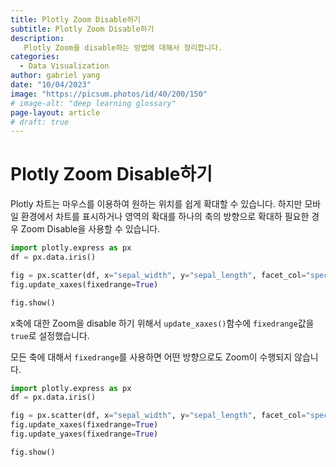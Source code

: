 ```yaml
---
title: Plotly Zoom Disable하기
subtitle: Plotly Zoom Disable하기
description:
   Plotly Zoom을 disable하는 방법에 대해서 정리합니다.
categories:
  - Data Visualization
author: gabriel yang
date: "10/04/2023"
image: "https://picsum.photos/id/40/200/150"
# image-alt: "deep learning glossary"
page-layout: article
# draft: true
---
```


# Plotly Zoom Disable하기

Plotly 차트는 마우스를 이용하여 원하는 위치를 쉽게 확대할 수 있습니다. 하지만 모바일 환경에서 차트를 표시하거나 영역의 확대를 하나의 축의 방향으로 확대하 필요한 경우 Zoom Disable을 사용할 수 있습니다.

``` python
import plotly.express as px
df = px.data.iris()

fig = px.scatter(df, x="sepal_width", y="sepal_length", facet_col="species")
fig.update_xaxes(fixedrange=True)

fig.show()
```

x축에 대한 Zoom을 disable 하기 위해서 `update_xaxes()`함수에 `fixedrange`값을 `true`로 설정했습니다.

모든 축에 대해서 `fixedrange`를 사용하면 어떤 방향으로도 Zoom이 수행되지 않습니다.

``` python
import plotly.express as px
df = px.data.iris()

fig = px.scatter(df, x="sepal_width", y="sepal_length", facet_col="species")
fig.update_xaxes(fixedrange=True)
fig.update_yaxes(fixedrange=True)

fig.show()
```
